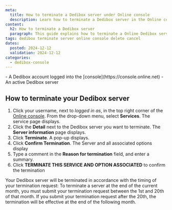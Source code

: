 ```yaml
---
meta:
  title: How to terminate a Dedibox server under Online console
  description: Learn how to terminate a Dedibox server in the Online console.
content:
  h2: How to terminate a Dedibox server
  paragraph: This guide explains how to terminate a Online Dedibox server in the Online console.
tags: dedibox terminate server online console delete cancel
dates:
  posted: 2024-12-12
  validation: 2024-12-12
categories:
  - dedibox-console
---
```


<Macro id="requirements" />
- A Dedibox account logged into the [console](https://console.online.net)
- An active Dedibox server

## How to terminate your Dedibox server
1. Click your username, next to _logged in as_, in the top right corner of the [Online console](https://console.online.net/). From the drop-down menu, select **Services**. The service page displays.
2. Click the **Detail** next to the Dedibox server you want to terminate. The **Server information** page displays.
3. Click **Terminate**. A pop-up displays.
4. Click **Confirm Termination**. The Server and all associated options display
5. Type a comment in the **Reason for termination** field, and enter a summary. 
6. Click **TERMINATE THIS SERVICE AND OPTION ASSOCIATED** to confirm the termination

<Message type="important">
Your Dedibox server will be terminated in accordance with the timing of your termination request:
To terminate a server at the end of the current month, you must submit your termination request between the 1st and 20th of that month.
If you submit your termination request after the 20th, the termination will be effective at the end of the following month.
</Message>
